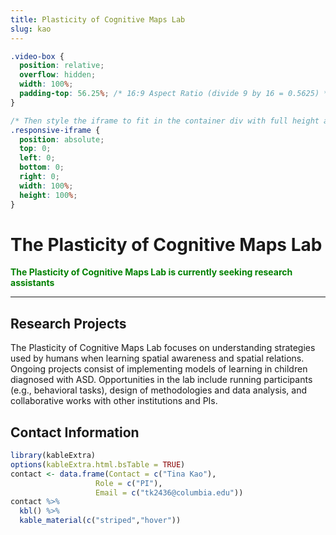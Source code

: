 ```yaml
---
title: Plasticity of Cognitive Maps Lab
slug: kao
---
```


```css
.video-box {
  position: relative;
  overflow: hidden;
  width: 100%;
  padding-top: 56.25%; /* 16:9 Aspect Ratio (divide 9 by 16 = 0.5625) */
}

/* Then style the iframe to fit in the container div with full height and width */
.responsive-iframe {
  position: absolute;
  top: 0;
  left: 0;
  bottom: 0;
  right: 0;
  width: 100%;
  height: 100%;
}
```

# The Plasticity of Cognitive Maps Lab

<span style="color:green">
**The Plasticity of Cognitive Maps Lab is currently seeking research assistants**
</span>

***

## Research Projects

The Plasticity of Cognitive Maps Lab focuses on understanding strategies used by humans when learning spatial awareness and spatial relations. Ongoing projects consist of implementing models of learning in children diagnosed with ASD. Opportunities in the lab include running participants (e.g., behavioral tasks), design of methodologies and data analysis, and collaborative works with other institutions and PIs.


## Contact Information

```r
library(kableExtra)
options(kableExtra.html.bsTable = TRUE)
contact <- data.frame(Contact = c("Tina Kao"),
                   Role = c("PI"),
                   Email = c("tk2436@columbia.edu"))
contact %>%
  kbl() %>%
  kable_material(c("striped","hover"))
                   
                   
```


